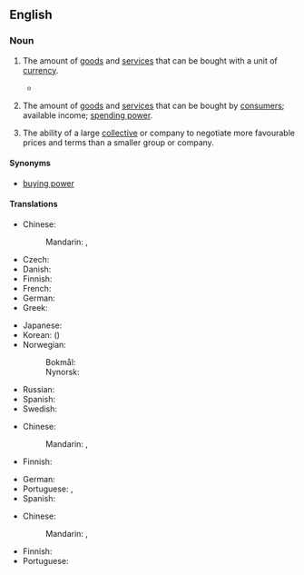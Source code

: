 ==English==
{{wikipedia}}

===Noun===
{{en-noun|-}}

# {{lb|en|economics}} The amount of [[goods]] and [[service]]s that can be bought with a unit of [[currency]].
#* {{quote-journal|en|title=Towards the end of poverty
|date=2013-06-01|volume=407|issue=8838|page=11|magazine={{w|The Economist}}
|url=http://www.economist.com/news/leaders/21578665-nearly-1-billion-people-have-been-taken-out-extreme-poverty-20-years-world-should-aim
|passage=But poverty’s scourge is fiercest below $1.25 (the average of the 15 poorest countries’ own poverty lines, measured in 2005 dollars and adjusted for differences in '''purchasing power'''): people below that level live lives that are poor, nasty, brutish and short.}}
#: {{ux|en|The exchange rates do not always reflect true differences in the '''purchasing power''' of currencies.}}
# {{lb|en|economics}} The amount of [[goods]] and [[service]]s that can be bought by [[consumer|consumers]]; available income; [[spending power]].
#: {{ux|en|High interest rates are affecting the '''purchasing power''' of homeowners.}}
# {{lb|en|business}} The ability of a large [[collective]] or company to negotiate more favourable prices and terms than a smaller group or company.
#: {{ux|en|Large supermarkets usually have better '''purchasing power''' than small, local shops.}}

====Synonyms====
* [[buying power]]

====Translations====
{{trans-top|amount of goods and services that can be purchased with a unit of currency}}
* Chinese:
*: Mandarin: {{t+|cmn|購買力|sc=Hani}}, {{t+|cmn|购买力|tr=gòumǎilì|sc=Hani}}
* Czech: {{t+|cs|kupní síla|f}}
* Danish: {{t|da|købekraft|c}}
* Finnish: {{t+|fi|ostovoima}}
* French: {{t+|fr|pouvoir d'achat|m}}
* German: {{t+|de|Kaufkraft|f}}
* Greek: {{t+|el|αγοραστική δύναμη|f}}
{{trans-mid}}
* Japanese: {{t|ja|購買力|tr=こうばいりょく, kōbai-ryoku}}
* Korean: {{t+|ko|구매력}} ({{t+|ko|購買力|sc=Hani}})
* Norwegian:
*: Bokmål: {{t|nb|kjøpekraft|m|f}}
*: Nynorsk: {{t|nn|kjøpekraft|f}}
* Russian: {{t|ru|покупа́тельная спосо́бность|f}}
* Spanish: {{t-needed|es}}
* Swedish: {{t+|sv|köpkraft|c}}
{{trans-bottom}}

{{trans-top|income available to households}}
* Chinese:
*: Mandarin: {{t+|cmn|購買力|sc=Hani}}, {{t+|cmn|购买力|tr=gòumǎilì|sc=Hani}}
* Finnish: {{t+|fi|ostovoima}}
{{trans-mid}}
* German: {{t+|de|Kaufkraft|f}}
* Portuguese: {{t|pt|poder aquisitivo|m}}, {{t|pt|poder de compra|m}}
* Spanish: {{t-needed|es}}
{{trans-bottom}}

{{trans-top|ability of company}}
* Chinese:
*: Mandarin: {{t+|cmn|購買力|sc=Hani}}, {{t+|cmn|购买力|tr=gòumǎilì|sc=Hani}}
{{trans-mid}}
* Finnish: {{t|fi|hankintavoima}}
* Portuguese: {{t-needed|pt}}
{{trans-bottom}}